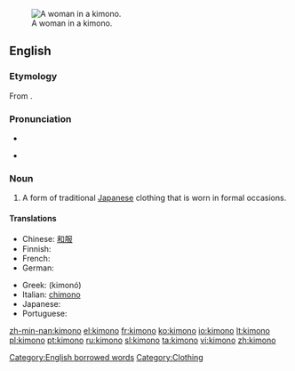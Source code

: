 [[Image:Chen Chengpo 1926.jpg|thumb|right|A woman in a kimono.]]
==English==
{{wikipedia}}

===Etymology===
From {{Ja.}} {{term|着物|sc=Jpan|tr=kimono}}.

===Pronunciation===
*{{audio|en-us-kimono.ogg|Audio (US)}}
*{{a|US}} {{IPA|/kɪˈmoʊˌnoʊ/}}

===Noun===
{{en-noun|pl=kimono|pl2=kimonos}}

# A form of traditional [[Japanese]] clothing that is worn in formal occasions.

====Translations====
{{trans-top|traditional Japanese clothing}}
* Chinese: [[和服]] {{m}}
* Finnish: {{t-|fi|kimono}}
* French: {{t+|fr|kimono|m}}
* German: {{t-|de|Kimono|m}}
{{trans-mid}}
* Greek: {{t|el|κιμονό|n|sc=Grek}} (kimonó)
* Italian: [[chimono]] {{m}}
* Japanese: {{t+|ja|着物|sc=Jpan|tr=kimono}}
* Portuguese: {{t-|pt|quimono|m}}
{{trans-mid}}

[[Category:English borrowed words]]
[[Category:Clothing]]

[[zh-min-nan:kimono]]
[[el:kimono]]
[[fr:kimono]]
[[ko:kimono]]
[[io:kimono]]
[[lt:kimono]]
[[pl:kimono]]
[[pt:kimono]]
[[ru:kimono]]
[[sl:kimono]]
[[ta:kimono]]
[[vi:kimono]]
[[zh:kimono]]